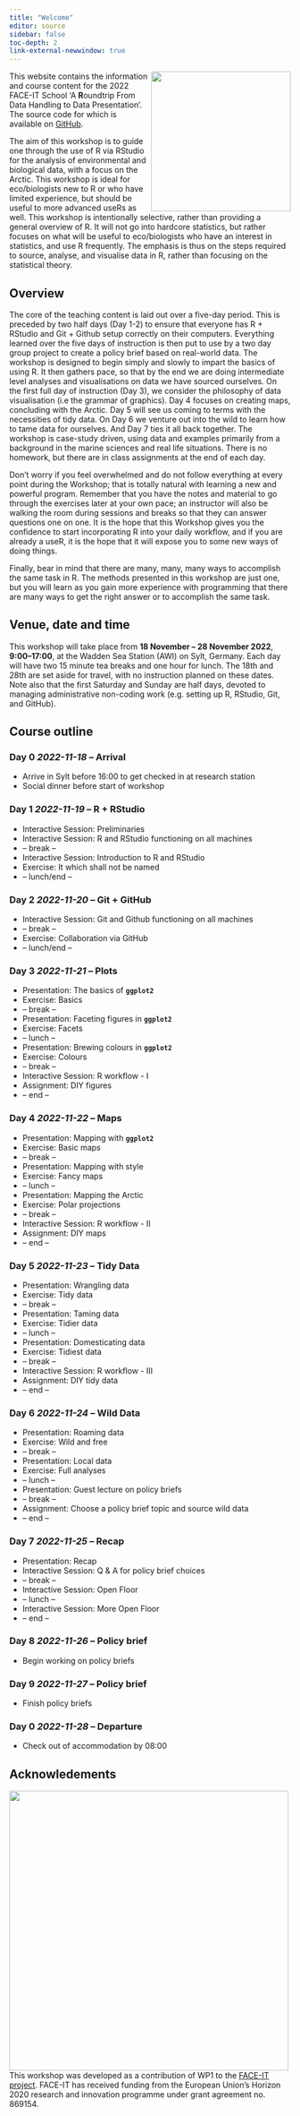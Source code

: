 ```yaml
---
title: "Welcome"
editor: source
sidebar: false
toc-depth: 2
link-external-newwindow: true
---
```


![](images/FACE-IT_Logo_900.png){style="float: right;" fig-align="right" width="250"}

This website contains the information and course content for the 2022 FACE-IT School 'A **R**oundtrip From Data Handling to Data Presentation'. The source code for which is available on [GitHub](https://github.com/FACE-IT-project/R_workshop).

The aim of this workshop is to guide one through the use of R via RStudio for the analysis of environmental and biological data, with a focus on the Arctic. This workshop is ideal for eco/biologists new to R or who have limited experience, but should be useful to more advanced useRs as well. This workshop is intentionally selective, rather than providing a general overview of R. It will not go into hardcore statistics, but rather focuses on what will be useful to eco/biologists who have an interest in statistics, and use R frequently. The emphasis is thus on the steps required to source, analyse, and visualise data in R, rather than focusing on the statistical theory.

## Overview

The core of the teaching content is laid out over a five-day period. This is preceded by two half days (Day 1-2) to ensure that everyone has R + RStudio and Git + Github setup correctly on their computers. Everything learned over the five days of instruction is then put to use by a two day group project to create a policy brief based on real-world data. The workshop is designed to begin simply and slowly to impart the basics of using R. It then gathers pace, so that by the end we are doing intermediate level analyses and visualisations on data we have sourced ourselves. On the first full day of instruction (Day 3), we consider the philosophy of data visualisation (i.e the grammar of graphics). Day 4 focuses on creating maps, concluding with the Arctic. Day 5 will see us coming to terms with the necessities of tidy data. On Day 6 we venture out into the wild to learn how to tame data for ourselves. And Day 7 ties it all back together. The workshop is case-study driven, using data and examples primarily from a background in the marine sciences and real life situations. There is no homework, but there are in class assignments at the end of each day.

Don't worry if you feel overwhelmed and do not follow everything at every point during the Workshop; that is totally natural with learning a new and powerful program. Remember that you have the notes and material to go through the exercises later at your own pace; an instructor will also be walking the room during sessions and breaks so that they can answer questions one on one. It is the hope that this Workshop gives you the confidence to start incorporating R into your daily workflow, and if you are already a useR, it is the hope that it will expose you to some new ways of doing things.

Finally, bear in mind that there are many, many, many ways to accomplish the same task in R. The methods presented in this workshop are just one, but you will learn as you gain more experience with programming that there are many ways to get the right answer or to accomplish the same task.

## Venue, date and time

This workshop will take place from **18 November -- 28 November 2022**, **9:00--17:00**, at the Wadden Sea Station (AWI) on Sylt, Germany. Each day will have two 15 minute tea breaks and one hour for lunch. The 18th and 28th are set aside for travel, with no instruction planned on these dates. Note also that the first Saturday and Sunday are half days, devoted to managing administrative non-coding work (e.g. setting up R, RStudio, Git, and GitHub).

## Course outline

### Day 0 *2022-11-18* -- Arrival

-   Arrive in Sylt before 16:00 to get checked in at research station
-   Social dinner before start of workshop

### Day 1 *2022-11-19* -- R + RStudio

-   Interactive Session: Preliminaries
-   Interactive Session: R and RStudio functioning on all machines
-   -- break --
-   Interactive Session: Introduction to R and RStudio
-   Exercise: It which shall not be named
-   -- lunch/end --

### Day 2 *2022-11-20* -- Git + GitHub

-   Interactive Session: Git and Github functioning on all machines
-   -- break --
-   Exercise: Collaboration via GitHub
-   -- lunch/end --

### Day 3 *2022-11-21* -- Plots

-   Presentation: The basics of **`ggplot2`**
-   Exercise: Basics
-   -- break --
-   Presentation: Faceting figures in **`ggplot2`**
-   Exercise: Facets
-   -- lunch --
-   Presentation: Brewing colours in **`ggplot2`**
-   Exercise: Colours
-   -- break --
-   Interactive Session: R workflow - I
-   Assignment: DIY figures
-   -- end --

### Day 4 *2022-11-22* -- Maps

-   Presentation: Mapping with **`ggplot2`**
-   Exercise: Basic maps
-   -- break --
-   Presentation: Mapping with style
-   Exercise: Fancy maps
-   -- lunch --
-   Presentation: Mapping the Arctic
-   Exercise: Polar projections
-   -- break --
-   Interactive Session: R workflow - II
-   Assignment: DIY maps
-   -- end --

### Day 5 *2022-11-23* -- Tidy Data

-   Presentation: Wrangling data
-   Exercise: Tidy data
-   -- break --
-   Presentation: Taming data
-   Exercise: Tidier data
-   -- lunch --
-   Presentation: Domesticating data
-   Exercise: Tidiest data
-   -- break --
-   Interactive Session: R workflow - III
-   Assignment: DIY tidy data
-   -- end --

### Day 6 *2022-11-24* -- Wild Data

-   Presentation: Roaming data
-   Exercise: Wild and free
-   -- break --
-   Presentation: Local data
-   Exercise: Full analyses
-   -- lunch --
-   Presentation: Guest lecture on policy briefs
-   -- break --
-   Assignment: Choose a policy brief topic and source wild data
-   -- end --

### Day 7 *2022-11-25* -- Recap

-   Presentation: Recap
-   Interactive Session: Q & A for policy brief choices
-   -- break --
-   Interactive Session: Open Floor
-   -- lunch --
-   Interactive Session: More Open Floor
-   -- end --

### Day 8 *2022-11-26* -- Policy brief

-   Begin working on policy briefs

### Day 9 *2022-11-27* -- Policy brief

-   Finish policy briefs

### Day 0 *2022-11-28* -- Departure

-   Check out of accommodation by 08:00

## Acknowledements

![](images/h2020.png){style="float: left;" fig-align="left" width="500"}

This workshop was developed as a contribution of WP1 to the [FACE-IT project](https://www.face-it-project.eu/). FACE-IT has received funding from the European Union's Horizon 2020 research and innovation programme under grant agreement no. 869154.
